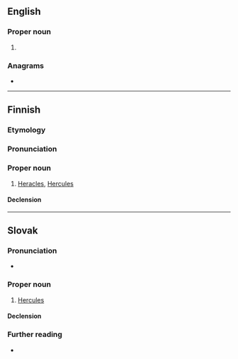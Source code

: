 {{also|Hêraklês}}
==English==

===Proper noun===
{{en-proper noun}}

# {{alternative spelling of|en|Heracles}}

===Anagrams===
* {{anagrams|en|a=aeehklrs|Kaehlers}}

----

==Finnish==

===Etymology===
{{lbor|fi|grc|Ἡρακλῆς}}

===Pronunciation===
{{fi-p}}

===Proper noun===
{{fi-proper noun}}

# {{lb|fi|Greek mythology}} [[Heracles]], [[Hercules]]

====Declension====
{{fi-decl-vieras|n=sg|Herakl|||e|a}}

----

==Slovak==

===Pronunciation===
* {{IPA|sk|/ˈɦɛraklɛs/}}

===Proper noun===
{{sk-proper noun|g=m|gen=[[Heraklesa]], [[Herakla]]|decl=chlap}}

# {{lb|sk|Greek mythology}} [[Hercules]]

====Declension====
{{sk-decl-noun-sg|Herakles|[[Heraklesa]], [[Herakla]]|[[Heraklesovi]], [[Heraklovi]]|[[Heraklesa]], [[Herakla]]|[[Heraklesovi]], [[Heraklovi]]|[[Heraklesom]], [[Heraklom]]}}

===Further reading===
* {{R:SDK}}